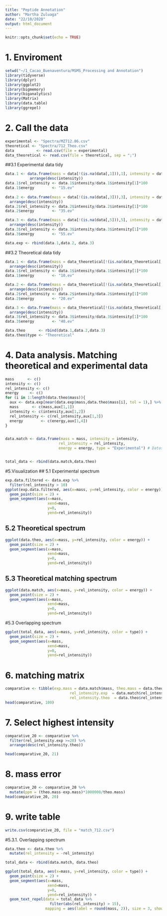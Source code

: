 ---
title: "Peptide Annotation"
author: "Martha Zuluaga"
date: "22/10/2020"
output: html_document
---

```{r setup, include=FALSE}
knitr::opts_chunk$set(echo = TRUE)
```

# 1. Enviroment
```{r message=FALSE}
setwd("~/1_Cacao_Buenaventura/MSMS_Processing and Annotation")
library(tidyverse)
library(dplyr)
library(ggplot2)
library(bigmemory)
library(biganalytics)
library(Matrix)
library(data.table)
library(ggrepel)
```

# 2. Call the data
```{r}
experimental <- "Spectra/MZ712.86.csv"
theoretical <- "Spectra/712_Theo.csv"
data          <- read.csv(file = experimental)
data_theoretical <- read.csv(file = theoretical, sep = ";")
```

##3.1 Experimental data tidy
```{r}
data.1 <- data.frame(mass = data[!(is.na(data[,1])),1], intensity = data[!(is.na(data[,1])),2]) %>%
           arrange(desc(intensity)) 
data.1$rel_intensity <- data.1$intensity/data.1$intensity[1]*100
data.1$energy        <- "15.ev"
  
data.2 <- data.frame(mass = data[!(is.na(data[,3])),3], intensity = data[!(is.na(data[,3])),4]) %>%
  arrange(desc(intensity)) 
data.2$rel_intensity <- data.2$intensity/data.2$intensity[1]*100  
data.2$energy        <- "35.ev"

data.3 <- data.frame(mass = data[!(is.na(data[,5])),5], intensity = data[!(is.na(data[,5])),6]) %>%
  arrange(desc(intensity)) 
data.3$rel_intensity <- data.3$intensity/data.3$intensity[1]*100  
data.3$energy        <- "55.ev"

data.exp <- rbind(data.1,data.2, data.3)

```


##3.2 Theoretical data tidy
```{r}
data.1 <- data.frame(mass = data_theoretical[!(is.na(data_theoretical[,1])),1], intensity = data_theoretical[!(is.na(data_theoretical[,1])),2]) %>%
  arrange(desc(intensity)) 
data.1$rel_intensity <- data.1$intensity/data.1$intensity[1]*100
data.1$energy        <- "10.ev"

data.2 <- data.frame(mass = data_theoretical[!(is.na(data_theoretical[,3])),3], intensity = data_theoretical[!(is.na(data_theoretical[,3])),4]) %>%
  arrange(desc(intensity)) 
data.2$rel_intensity <- data.2$intensity/data.2$intensity[1]*100  
data.2$energy        <- "20.ev"

data.3 <- data.frame(mass = data_theoretical[!(is.na(data_theoretical[,5])),5], intensity = data_theoretical[!(is.na(data_theoretical[,5])),6]) %>%
  arrange(desc(intensity)) 
data.3$rel_intensity <- data.3$intensity/data.3$intensity[1]*100  
data.3$energy        <- "40.ev"

data.theo      <- rbind(data.1,data.2,data.3)
data.theo$type <- "Theoretical"

```

# 4. Data analysis. Matching theoretical and experimental data
```{r}
mass      <- c()
intensity <- c()
rel_intensity <- c()
energy     <- c()
for (i in 1:length(data.theo$mass)){
  aux <- data.exp[near(data.exp$mass,data.theo$mass[i], tol = 1),] %>% arrange(desc(rel_intensity))
  mass      <- c(mass,aux[1,1])
  intensity <- c(intensity,aux[1,2])
  rel_intensity <- c(rel_intensity,aux[1,3])
  energy        <- c(energy,aux[1,4])
}


data.match <- data.frame(mass = mass, intensity = intensity, 
                        rel_intensity = rel_intensity,
                        energy = energy, type = "Experimental") # Datos emparejados con los teoricos 


total_data <- rbind(data.match,data.theo)

```


#5.Visualization
## 5.1 Experimental spectrum
```{r}
exp.data.filtered <- data.exp %>% 
  filter(rel_intensity > 10)
ggplot(exp.data.filtered, aes(x=mass, y=rel_intensity, color = energy)) + 
  geom_point(size = 2) +
  geom_segment(aes(x=mass, 
                   xend=mass, 
                   y=0, 
                   yend=rel_intensity))

```


## 5.2 Theoretical spectrum
```{r}
ggplot(data.theo, aes(x=mass, y=rel_intensity, color = energy)) + 
  geom_point(size = 2) +
  geom_segment(aes(x=mass, 
                   xend=mass, 
                   y=0, 
                   yend=rel_intensity)) 

```

## 5.3 Theoretical matching spectrum
```{r}
ggplot(data.match, aes(x=mass, y=rel_intensity, color = energy)) + 
  geom_point(size = 2) +
  geom_segment(aes(x=mass, 
                   xend=mass, 
                   y=0, 
                   yend=rel_intensity)) 

```


#5.3 Overlapping spectrum
```{r}
ggplot(total_data, aes(x=mass, y=rel_intensity, color = type)) + 
  geom_point(size = 2) +
  geom_segment(aes(x=mass, 
                   xend=mass, 
                   y=0, 
                   yend=rel_intensity)) 

```


# 6. matching matrix
```{r}
comparative <- tibble(exp.mass = data.match$mass, theo.mass = data.theo$mass,
                             rel_intensity.exp  = data.match$rel_intensity,
                             rel_intensity.theo  = data.theo$rel_intensity)
head(comparative, 100)

```


# 7. Select highest intensity
```{r}
comparative_20 <- comparative %>% 
  filter(rel_intensity.exp >=20) %>% 
  arrange(desc(rel_intensity.theo))

head(comparative_20, 21)
```
# 8. mass error
```{r}
comparative_20 <- comparative_20 %>% 
  mutate(ppm = (theo.mass-exp.mass)*1000000/theo.mass)
head(comparative_20, 20)
```

# 9. write table
```{r}
write.csv(comparative_20, file = "match_712.csv")
```


#5.3.1. Overlapping spectrum

```{r}
data.theo <- data.theo %>% 
  mutate(rel_intensity = -rel_intensity)

total_data <- rbind(data.match, data.theo)

ggplot(total_data, aes(x=mass, y=rel_intensity, color = type)) + 
  geom_point(size = 2) +
  geom_segment(aes(x=mass, 
                   xend=mass, 
                   y=0, 
                   yend=rel_intensity)) +
  geom_text_repel(data = total_data %>% 
                    filter(abs(rel_intensity) > 15),
                  mapping = aes(label = round(mass, 2)), size = 3, show.legend = F)

```
